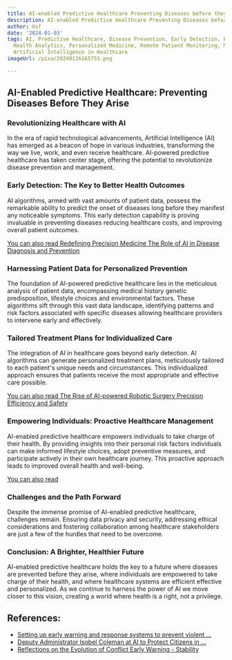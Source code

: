 ```yaml
---
title: AI-enabled Predictive Healthcare Preventing Diseases before they Arise
description: AI-enabled Predictive Healthcare Preventing Diseases before they Arise
author: Usf
date: '2024-01-03'
tags: AI, Predictive Healthcare, Disease Prevention, Early Detection, Patient Monitoring,
  Health Analytics, Personalized Medicine, Remote Patient Monitoring, Machine Learning,
  Artificial Intelligence in Healthcare
imageUrl: /pixa/20240116165755.png

---
```

## AI-Enabled Predictive Healthcare: Preventing  Diseases Before They Arise

### Revolutionizing Healthcare with AI

In the era of rapid technological advancements, Artificial Intelligence (AI) has emerged as a beacon of hope in various industries, transforming the way we live, work, and even receive healthcare. AI-powered predictive healthcare has taken  center stage, offering the  potential to revolutionize disease prevention  and management.

### Early Detection: The Key to Better Health Outcomes

AI  algorithms, armed  with vast amounts of patient data, possess the remarkable ability to  predict the  onset of diseases long before they manifest any noticeable symptoms. This early detection capability is proving invaluable in preventing diseases  reducing healthcare costs, and improving overall patient outcomes.

[You  can also read Redefining  Precision Medicine The Role of AI in Disease Diagnosis and Prevention](Redefining%20Precision%20Medicine%20The%20Role%20of%20AI%20in%20Disease%20Diagnosis%20and%20Prevention)


### Harnessing  Patient Data for Personalized Prevention

The  foundation of AI-powered predictive healthcare  lies in the meticulous analysis of  patient data, encompassing medical history genetic predisposition, lifestyle choices and environmental factors. These algorithms sift through this vast data landscape, identifying patterns and  risk factors associated with specific diseases allowing healthcare providers to intervene early and effectively.

###  Tailored  Treatment Plans for Individualized Care

The integration of AI in healthcare goes  beyond  early detection. AI algorithms can generate  personalized treatment plans, meticulously tailored  to each patient's unique needs and circumstances. This  individualized  approach ensures that patients receive the most appropriate and effective care possible.

[You can also read The Rise of AI-powered Robotic Surgery Precision Efficiency and Safety](The%20Rise%20of%20AI-powered%20Robotic%20Surgery%20Precision%2C%20Efficiency%2C%20and%20Safety)


### Empowering Individuals: Proactive Healthcare Management

AI-enabled predictive healthcare empowers individuals to take charge of their health. By providing insights into their personal risk factors individuals can make informed lifestyle  choices, adopt preventive measures, and participate actively in their own healthcare  journey. This proactive approach leads to improved  overall health and well-being.

[You can also read ]()


###  Challenges  and the Path Forward

Despite the immense promise of AI-enabled predictive healthcare, challenges remain. Ensuring data privacy and security, addressing ethical considerations and fostering collaboration  among healthcare stakeholders are just a few of the hurdles that need to be overcome.

### Conclusion:  A  Brighter, Healthier Future

AI-enabled predictive healthcare holds the key to a future where diseases are prevented before they arise, where individuals are empowered to take  charge  of their health, and where  healthcare  systems are efficient effective and personalized. As we continue  to harness the  power of AI we move  closer to this vision, creating a world where health is a right, not a privilege.

## References:
- [Setting up early warning and response systems to prevent violent ...](https://blogs.worldbank.org/dev4peace/setting-early-warning-and-response-systems-prevent-violent-conflicts-and-save-lives)
- [Deputy Administrator Isobel Coleman at AI to Protect Citizens in ...](https://www.usaid.gov/news-information/speeches/sep-18-2023-deputy-administrator-isobel-coleman-ai-protect-citizens-conflict-zones-event)
- [Reflections on the Evolution of Conflict Early Warning - Stability](https://stabilityjournal.org/articles/10.5334/sta.857)
